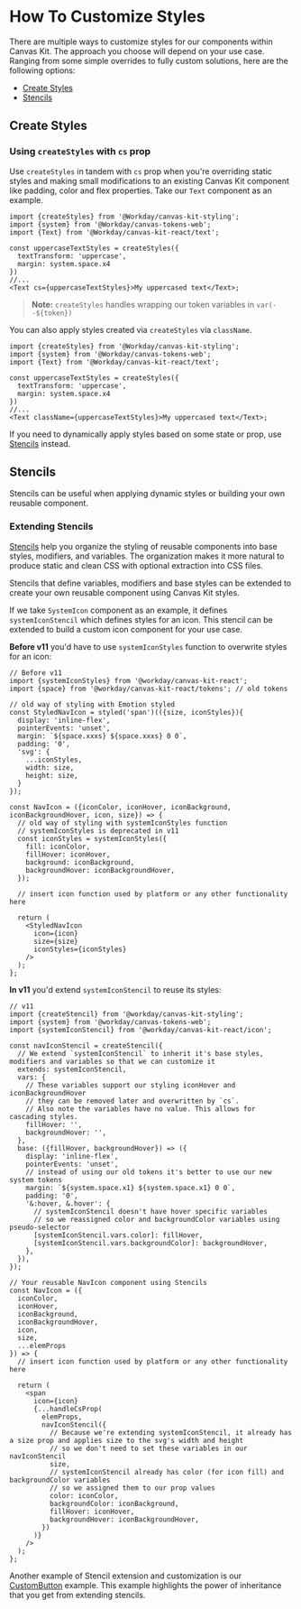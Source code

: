 <Meta title="Styling/ Customizing Styles" />

# How To Customize Styles

There are multiple ways to customize styles for our components within Canvas Kit. The approach you
choose will depend on your use case. Ranging from some simple overrides to fully custom solutions,
here are the following options:

- [Create Styles](#createstyles)
- [Stencils](#stencils)

## Create Styles

### Using `createStyles` with `cs` prop

Use `createStyles` in tandem with `cs` prop when you're overriding static styles and making small modifications to an
existing Canvas Kit component like padding, color and flex properties. Take our `Text` component as
an example.

```tsx
import {createStyles} from '@Workday/canvas-kit-styling';
import {system} from '@Workday/canvas-tokens-web';
import {Text} from '@Workday/canvas-kit-react/text';

const uppercaseTextStyles = createStyles({
  textTransform: 'uppercase',
  margin: system.space.x4
})
//...
<Text cs={uppercaseTextStyles}>My uppercased text</Text>;
```

> **Note:** `createStyles` handles wrapping our token variables in `var(--${token})`

You can also apply styles created via `createStyles` via `className`.

```tsx
import {createStyles} from '@Workday/canvas-kit-styling';
import {system} from '@Workday/canvas-tokens-web';
import {Text} from '@Workday/canvas-kit-react/text';

const uppercaseTextStyles = createStyles({
  textTransform: 'uppercase',
  margin: system.space.x4
})
//...
<Text className={uppercaseTextStyles}>My uppercased text</Text>;
```

If you need to dynamically apply styles based on some state or prop, use [Stencils](#stencils) instead.


## Stencils

Stencils can be useful when applying dynamic styles or building your own reusable component.

### Extending Stencils

[Stencils](https://workday.github.io/canvas-kit/?path=/docs/styling-basics--create-stencil) help you
organize the styling of reusable components into base styles, modifiers, and variables. The
organization makes it more natural to produce static and clean CSS with optional extraction into CSS
files.

Stencils that define variables, modifiers and base styles can be extended to create your own
reusable component using Canvas Kit styles.

If we take `SystemIcon` component as an example, it defines `systemIconStencil` which defines styles
for an icon. This stencil can be extended to build a custom icon component for your use case.

**Before v11** you'd have to use `systemIconStyles` function to overwrite styles for an icon:

```tsx
// Before v11
import {systemIconStyles} from '@workday/canvas-kit-react';
import {space} from '@workday/canvas-kit-react/tokens'; // old tokens

// old way of styling with Emotion styled
const StyledNavIcon = styled('span')(({size, iconStyles}){
  display: 'inline-flex',
  pointerEvents: 'unset',
  margin: `${space.xxxs} ${space.xxxs} 0 0`,
  padding: '0',
  'svg': {
    ...iconStyles,
    width: size,
    height: size,
  }
});

const NavIcon = ({iconColor, iconHover, iconBackground, iconBackgroundHover, icon, size}) => {
  // old way of styling with systemIconStyles function
  // systemIconStyles is deprecated in v11
  const iconStyles = systemIconStyles({
    fill: iconColor,
    fillHover: iconHover,
    background: iconBackground,
    backgroundHover: iconBackgroundHover,
  });

  // insert icon function used by platform or any other functionality here

  return (
    <StyledNavIcon
      icon={icon}
      size={size}
      iconStyles={iconStyles}
    />
  );
};
```

**In v11** you'd extend `systemIconStencil` to reuse its styles:

```tsx
// v11
import {createStencil} from '@workday/canvas-kit-styling';
import {system} from '@workday/canvas-tokens-web';
import {systemIconStencil} from '@workday/canvas-kit-react/icon';

const navIconStencil = createStencil({
  // We extend `systemIconStencil` to inherit it's base styles, modifiers and variables so that we can customize it
  extends: systemIconStencil,
  vars: {
    // These variables support our styling iconHover and iconBackgroundHover
    // they can be removed later and overwritten by `cs`.
    // Also note the variables have no value. This allows for cascading styles.
    fillHover: '',
    backgroundHover: '',
  },
  base: ({fillHover, backgroundHover}) => ({
    display: 'inline-flex',
    pointerEvents: 'unset',
    // instead of using our old tokens it's better to use our new system tokens
    margin: `${system.space.x1} ${system.space.x1} 0 0`,
    padding: '0',
    '&:hover, &.hover': {
      // systemIconStencil doesn't have hover specific variables
      // so we reassigned color and backgroundColor variables using pseudo-selector
      [systemIconStencil.vars.color]: fillHover,
      [systemIconStencil.vars.backgroundColor]: backgroundHover,
    },
  }),
});

// Your reusable NavIcon component using Stencils
const NavIcon = ({
  iconColor,
  iconHover,
  iconBackground,
  iconBackgroundHover,
  icon,
  size,
  ...elemProps
}) => {
  // insert icon function used by platform or any other functionality here

  return (
    <span
      icon={icon}
      {...handleCsProp(
        elemProps,
        navIconStencil({
          // Because we're extending systemIconStencil, it already has a size prop and applies size to the svg's width and height
          // so we don't need to set these variables in our navIconStencil
          size,
          // systemIconStencil already has color (for icon fill) and backgroundColor variables
          // so we assigned them to our prop values
          color: iconColor,
          backgroundColor: iconBackground,
          fillHover: iconHover,
          backgroundHover: iconBackgroundHover,
        })
      )}
    />
  );
};
```

Another example of Stencil extension and customization is our
[CustomButton](https://workday.github.io/canvas-kit/?path=/story/components-buttons--custom-styles)
example. This example highlights the power of inheritance that you get from extending stencils.
